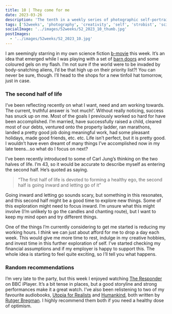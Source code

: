```yaml
---
title: 10 | They come for me
date: 2023-03-26
description: 'The tenth in a weekly series of photographic self-portraits of Stuart Mackenzie. This weeks photo I appear to be starring in my own sci-fi b-movie'
tags: ['52weeks', 'photography', 'creativity', 'self', 'strobist', 'sci-fi']
socialImage: '../images/52weeks/52_2023_10_thumb.jpg'
postImages:
  - '../images/52weeks/52_2023_10.jpg'
---
```



<GatsbyImage
  alt="A bright red glowing light beam is focussed across my face. I use my hand to block the glare"
  title="Ten - They come for me"
  image={getImage(props.data.mdx.frontmatter.postImages[0])}
  className="imageFull"
/>

I am seemingly starring in my own science fiction [b-movie](https://en.wikipedia.org/wiki/B_movie) this week. It’s an idea that emerged while I was playing with a set of [barn doors](https://strobist.blogspot.com/2008/05/barn-doors-and-blue-dragons.html) and some coloured gels on my flash. I’m not sure if the world were to be invaded by body-snatching aliens, I’d be that high up on their priority list?! You can never be sure, though. I’ll head to the shops for a new tinfoil hat tomorrow, just in case.

### The second half of life

I’ve been reflecting recently on what I want, need and am working towards. The current, truthful answer is ‘not much!’. Without really noticing, success has snuck up on me. Most of the goals I previously worked so hard for have been accomplished. I’m married, have successfully raised a child, cleared most of our debts, ventured onto the property ladder, ran marathons, landed a pretty good job doing meaningful work, had some pleasant holidays, made good friends, etc. etc. Life isn’t perfect, but it is pretty good. I wouldn’t have even dreamt of many things I’ve accomplished now in my late teens…so what do I focus on next?

I’ve been recently introduced to some of Carl Jung’s thinking on the two halves of life. I’m 43, so it would be accurate to describe myself as entering the second half. He’s quoted as saying.

> “The first half of life is devoted to forming a healthy ego, the second half is going inward and letting go of it”

Going inward and letting go sounds scary, but something in this resonates, and this second half might be a good time to explore new things. Some of this exploration might need to focus inward. I’m unsure what this might involve (I’m unlikely to go the candles and chanting route), but I want to keep my mind open and try different things.

One of the things I’m currently considering to get me started is reducing my working hours. I _think_ we can just about afford for me to drop a day each week. This would give me more time to rest, indulge in my creative hobbies, and invest time in this further exploration of self. I’ve started checking my financial assumptions and if my employer is happy to support this. The whole idea is starting to feel quite exciting, so I’ll tell you what happens.

### Random recommendations

I’m very late to the party, but this week I enjoyed watching [The Responder](https://www.bbc.co.uk/iplayer/episodes/p0b61z9j/the-responder) on BBC iPlayer. It’s a bit tense in places, but a good storyline and strong performances make it a great watch. I’ve also been relistening to two of my favourite audiobooks, [Utopia for Realists](https://www.audible.co.uk/pd/Utopia-for-Realists-Audiobook/B01N6WPVDL) and [Humankind](https://www.audible.co.uk/pd/Humankind-Audiobook/1526620944?ref=a_author_Ru_c9_lProduct_1_1&pf_rd_p=af5062e9-57de-425c-9e02-6d8ad006b9aa&pf_rd_r=PYHA6DRPS57J82922W01&pageLoadId=mwUQBK1KMkTrvutc&creativeId=83220593-1d50-4883-bad4-b5d505543719), both written by [Rutger Bregman](https://en.wikipedia.org/wiki/Rutger_Bregman). I highly recommend them both if you need a healthy dose of optimism.
